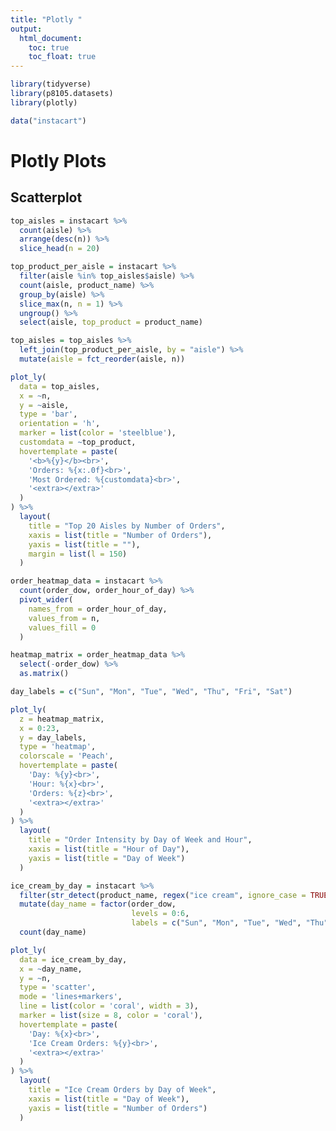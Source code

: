 ```yaml
---
title: "Plotly "
output: 
  html_document:
    toc: true
    toc_float: true
---
```


```r
library(tidyverse)
library(p8105.datasets)
library(plotly)
```
```r
data("instacart")
```

# Plotly Plots 
## Scatterplot 

```r
top_aisles = instacart %>%
  count(aisle) %>%
  arrange(desc(n)) %>%
  slice_head(n = 20)

top_product_per_aisle = instacart %>%
  filter(aisle %in% top_aisles$aisle) %>%
  count(aisle, product_name) %>%
  group_by(aisle) %>%
  slice_max(n, n = 1) %>%
  ungroup() %>%
  select(aisle, top_product = product_name)

top_aisles = top_aisles %>%
  left_join(top_product_per_aisle, by = "aisle") %>%
  mutate(aisle = fct_reorder(aisle, n))

plot_ly(
  data = top_aisles,
  x = ~n,
  y = ~aisle,
  type = 'bar',
  orientation = 'h',
  marker = list(color = 'steelblue'),
  customdata = ~top_product,
  hovertemplate = paste(
    '<b>%{y}</b><br>',
    'Orders: %{x:.0f}<br>',
    'Most Ordered: %{customdata}<br>',
    '<extra></extra>'
  )
) %>%
  layout(
    title = "Top 20 Aisles by Number of Orders",
    xaxis = list(title = "Number of Orders"),
    yaxis = list(title = ""),
    margin = list(l = 150)
  )
```

```r
order_heatmap_data = instacart %>%
  count(order_dow, order_hour_of_day) %>%
  pivot_wider(
    names_from = order_hour_of_day,
    values_from = n,
    values_fill = 0
  )

heatmap_matrix = order_heatmap_data %>%
  select(-order_dow) %>%
  as.matrix()

day_labels = c("Sun", "Mon", "Tue", "Wed", "Thu", "Fri", "Sat")

plot_ly(
  z = heatmap_matrix,
  x = 0:23,
  y = day_labels,
  type = 'heatmap',
  colorscale = 'Peach',
  hovertemplate = paste(
    'Day: %{y}<br>',
    'Hour: %{x}<br>',
    'Orders: %{z}<br>',
    '<extra></extra>'
  )
) %>%
  layout(
    title = "Order Intensity by Day of Week and Hour",
    xaxis = list(title = "Hour of Day"),
    yaxis = list(title = "Day of Week")
  )
```

```r
ice_cream_by_day = instacart %>%
  filter(str_detect(product_name, regex("ice cream", ignore_case = TRUE))) %>%
  mutate(day_name = factor(order_dow, 
                           levels = 0:6,
                           labels = c("Sun", "Mon", "Tue", "Wed", "Thu", "Fri", "Sat"))) %>%
  count(day_name)

plot_ly(
  data = ice_cream_by_day,
  x = ~day_name,
  y = ~n,
  type = 'scatter',
  mode = 'lines+markers',
  line = list(color = 'coral', width = 3),
  marker = list(size = 8, color = 'coral'),
  hovertemplate = paste(
    'Day: %{x}<br>',
    'Ice Cream Orders: %{y}<br>',
    '<extra></extra>'
  )
) %>%
  layout(
    title = "Ice Cream Orders by Day of Week",
    xaxis = list(title = "Day of Week"),
    yaxis = list(title = "Number of Orders")
  )
```

